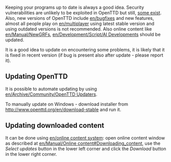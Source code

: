 Keeping your programs up to date is always a good idea. Security vulnerabilities are unlikely to be exploited in OpenTTD but still, [http://security.openttd.org/en some exist]. Also, new versions of OpenTTD include [[en/bugfix]]es and new features, almost all people play on [[en/multiplayer]] using latest stable version and using outdated versions is not recommended. Also online content like [[en/Manual/NewGRF]]s, [[en/Development/Script/AI Development]]s should be updated.

It is a good idea to update on encountering some problems, it is likely that it is fixed in recent version (if bug is present also after update - please report it).

== Updating OpenTTD ==
It is possible to automate updating by using [[en/Archive/Community/OpenTTD Updaters]].

To manually update on Windows - download installer from http://www.openttd.org/en/download-stable and run it.

== Updating downloaded content ==
It can be done using [[en/online content system]]: open online content window as described at [[en/Manual/Online content#Downloading_content]], use the ''Select updates'' button in the lower left corner and click the ''Download'' button in the lower right corner.